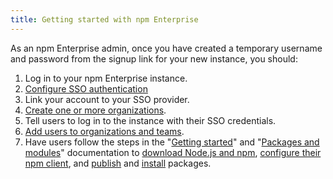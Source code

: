 ```yaml
---
title: Getting started with npm Enterprise
---
```


As an npm Enterprise admin, once you have created a temporary username and password from the signup link for your new instance, you should:

1. Log in to your npm Enterprise instance.
2. [Configure SSO authentication][auth-config]
3. Link your account to your SSO provider.
4. [Create one or more organizations][create-orgs].
5. Tell users to log in to the instance with their SSO credentials.
6. [Add users to organizations and teams][add-org-users].
7. Have users follow the steps in the "[Getting started][getting-started]" and "[Packages and modules][pkg-module]" documentation to [download Node.js and npm][download-npm], [configure their npm client][config-client], and [publish][publish-pkg] and [install][install-pkg] packages.


[getting-started]: /getting-started
[pkg-module]: /packages-and-modules
[download-npm]: /downloading-and-installing-node-js-and-npm
[config-client]: /configuring-your-registry-settings-as-an-npm-enterprise-user
[publish-pkg]: /packages-and-modules/contributing-packages-to-the-registry
[install-pkg]: /packages-and-modules/getting-packages-from-the-registry
[admin-user]: /about-the-enterprise-admin-user
[auth-config]: /configuring-an-authentication-provider
[create-orgs]: /creating-an-org
[add-org-users]: /adding-members-to-your-org
